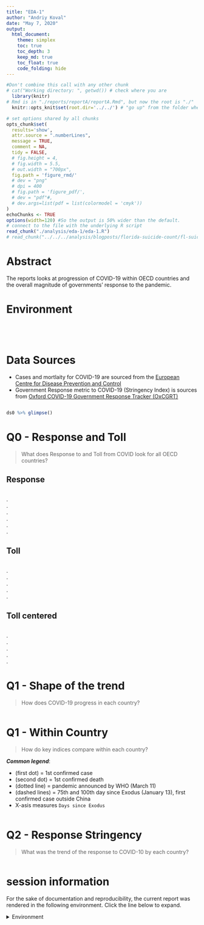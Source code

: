 ```yaml
---
title: "EDA-1"
author: "Andriy Koval"
date: "May 7, 2020"
output:
  html_document:
    theme: simplex
    toc: true
    toc_depth: 3
    keep_md: true
    toc_float: true
    code_folding: hide
---
```


<!-- These two chunks should be added in the beginning of every .Rmd that you want to source an .R script -->
<!--  The 1st mandatory chunck  -->
<!--  Set the working directory to the repository's base directory -->
```r
#Don't combine this call with any other chunk 
# cat("Working directory: ", getwd()) # check where you are
  library(knitr)
# Rmd is in "./reports/reportA/reportA.Rmd", but now the root is "./"
  knitr::opts_knit$set(root.dir='../../') # "go up" from the folder where this .Rmd is save until you arrive at the root/working directory
```

<!--  The 2nd mandatory chunck  -->
<!-- Set the report-wide options, and point to the external code file. -->
```r
# set options shared by all chunks
opts_chunk$set(
  results='show', 
  attr.source = ".numberLines",
  message = TRUE,
  comment = NA, 
  tidy = FALSE,
  # fig.height = 4, 
  # fig.width = 5.5, 
  # out.width = "700px",
  fig.path = 'figure_rmd/'     
  # dev = "png"
  # dpi = 400
  # fig.path = 'figure_pdf/',     
  # dev = "pdf"#,
  # dev.args=list(pdf = list(colormodel = 'cmyk'))
)
echoChunks <- TRUE
options(width=120) #So the output is 50% wider than the default.
# connect to the file with the underlying R script  
read_chunk("./analysis/eda-1/eda-1.R")
# read_chunk("../../../analysis/blogposts/florida-suicide-count/fl-suicide-count.R")
```
# Abstract

The reports looks at progression of COVID-19 within OECD countries and the overall magnitude of governments' response to the pandemic. 

# Environment

```r
```

```r
```

```r
```
 
```r
```

# Data Sources 

- Cases and mortlaity for COVID-19 are sourced from the [European Centre for Disease Prevention and Control](https://www.ecdc.europa.eu/en/covid-19-pandemic) 
- Government Response metric to COVID-19 (Stringency Index) is sources from [Oxford COVID-19 Government Response Tracker (OxCGRT)](https://www.bsg.ox.ac.uk/research/research-projects/coronavirus-government-response-tracker)


```r
```

```r
ds0 %>% glimpse()
```

# Q0 - Response and Toll

> What does Response to and Toll from COVID look for all OECD countries?

## Response 

```r
```
.  
.  
.  
.  
.  
.    

## Toll   


```r
```

.  
.  
.  
.  
.  


## Toll centered   

```r
```
.  
.  
.  
.  
.   

# Q1 - Shape of the trend

> How does COVID-19 progress in each country?  

```r
```

# Q1 - Within Country

> How do key indices compare within each country?

___Common legend___:  

- (first dot) = 1st confirmed case
- (second dot) = 1st confirmed death  
- (dotted line) = pandemic announced by WHO (March 11)  
- (dashed lines) = 75th and 100th day since Exodus (January 13), first confirmed case outside China  
- X-asis measures `Days since Exodus`

```r
```

# Q2 - Response Stringency

> What was the trend of the response to COVID-10 by each country?  

```r
```







session information
===========================================================================

For the sake of documentation and reproducibility, the current report was rendered in the following environment.  Click the line below to expand.

<details>
  <summary>Environment <span class="glyphicon glyphicon-plus-sign"></span></summary>
```r
if( requireNamespace("devtools", quietly = TRUE) ) {
  devtools::session_info()
} else {
  sessionInfo()
} 
```
